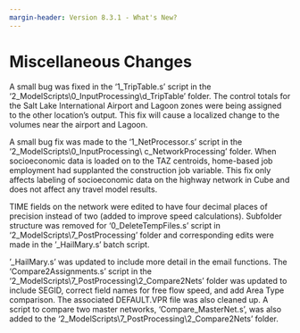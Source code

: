```yaml
---
margin-header: Version 8.3.1 - What's New?
---
```


# Miscellaneous Changes

A small bug was fixed in the '1_TripTable.s' script in the '2_ModelScripts\\0_InputProcessing\\d_TripTable' folder.  The control totals for the Salt Lake International Airport and Lagoon zones were being assigned to the other location's output.  This fix will cause a localized change to the volumes near the airport and Lagoon.

A small bug fix was made to the '1_NetProcessor.s' script in the '2_ModelScripts\\0_InputProcessing\\ c_NetworkProcessing' folder.  When socioeconomic data is loaded on to the TAZ centroids, home-based job employment had supplanted the construction job variable.  This fix only affects labeling of socioeconomic data on the highway network in Cube and does not affect any travel model results.

TIME fields on the network were edited to have four decimal places of precision instead of two (added to improve speed calculations).
Subfolder structure was removed for '0_DeleteTempFiles.s' script in '2_ModelScripts\\7_PostProcessing' folder and corresponding edits were made in the '_HailMary.s' batch script.  

'_HailMary.s' was updated to include more detail in the email functions.
The 'Compare2Assignments.s' script in the '2_ModelScripts\\7_PostProcessing\\2_Compare2Nets' folder was updated to include SEGID, correct field names for free flow speed, and add Area Type comparison. The associated DEFAULT.VPR file was also cleaned up.  A script to compare two master networks, 'Compare_MasterNet.s', was also added to the '2_ModelScripts\\7_PostProcessing\\2_Compare2Nets' folder.
